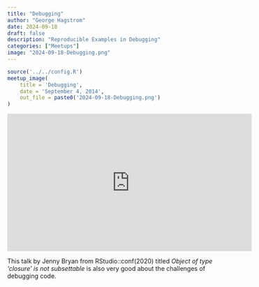 ```yaml
---
title: "Debugging"
author: "George Hagstrom"
date: 2024-09-18
draft: false
description: "Reproducible Examples in Debugging"
categories: ["Meetups"]
image: "2024-09-18-Debugging.png"
---
```


```r
source('../../config.R')
meetup_image(
	title = 'Debugging',
	date = 'September 4, 2014',
	out_file = paste0('2024-09-18-Debugging.png')
)
```

<iframe width="560" height="315" src="https://www.youtube.com/embed/bo5qHhYzRSA" title="YouTube video player" frameborder="0" allow="accelerometer; autoplay; clipboard-write; encrypted-media; gyroscope; picture-in-picture" allowfullscreen></iframe>

This talk by Jenny Bryan from RStudio::conf(2020) titled *Object of type ‘closure’ is not subsettable* is also very good about the challenges of debugging code.
